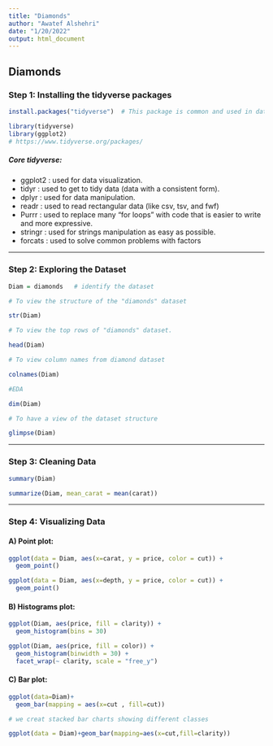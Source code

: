 ```yaml
---
title: "Diamonds"
author: "Awatef Alshehri"
date: "1/20/2022"
output: html_document
---
```


## Diamonds

### Step 1: Installing the tidyverse packages

```r
install.packages("tidyverse")  # This package is common and used in data analysis.

```


```r

library(tidyverse)
library(ggplot2)
# https://www.tidyverse.org/packages/

```

##### Core tidyverse: 

- ggplot2 : used for data visualization.
- tidyr   : used to get to tidy data (data with a consistent form).
- dplyr   : used for data manipulation.
- readr   : used to read rectangular data (like csv, tsv, and fwf)
- Purrr   : used to replace many "for loops" with code that is easier to write and more expressive.
- stringr : used for strings manipulation as easy as possible.
- forcats : used to solve common problems with factors

-----------------------------------------------------------------

### Step 2: Exploring the Dataset

```r
Diam = diamonds   # identify the dataset
```


```r
# To view the structure of the "diamonds" dataset

str(Diam)
```


```r
# To view the top rows of "diamonds" dataset.

head(Diam)

```

```r
# To view column names from diamond dataset

colnames(Diam)

```


```r
#EDA 

dim(Diam)

# To have a view of the dataset structure

glimpse(Diam) 

```

-----------------------------------------------------------------

### Step 3: Cleaning Data

```r

summary(Diam)

```


```r

summarize(Diam, mean_carat = mean(carat))

```


----------------------------------------------------------------- 

### Step 4: Visualizing Data

#### A) Point plot:

```r

ggplot(data = Diam, aes(x=carat, y = price, color = cut)) +
  geom_point()

```

```r

ggplot(data = Diam, aes(x=depth, y = price, color = cut)) +
  geom_point()

```

#### B) Histograms plot:

```r

ggplot(Diam, aes(price, fill = clarity)) +
  geom_histogram(bins = 30)
```

```r

ggplot(Diam, aes(price, fill = color)) + 
  geom_histogram(binwidth = 30) + 
  facet_wrap(~ clarity, scale = "free_y")
```


#### C) Bar plot:

```r
ggplot(data=Diam)+
  geom_bar(mapping = aes(x=cut , fill=cut))
```

```r
# we creat stacked bar charts showing different classes

ggplot(data = Diam)+geom_bar(mapping=aes(x=cut,fill=clarity))

```





